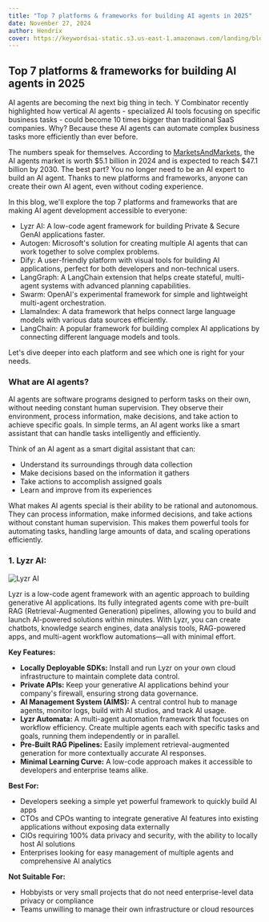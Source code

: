 ```yaml
---
title: "Top 7 platforms & frameworks for building AI agents in 2025"
date: November 27, 2024
author: Hendrix
cover: https://keywordsai-static.s3.us-east-1.amazonaws.com/landing/blog/top_7_agent_platforms/cover.png
---
```


## Top 7 platforms & frameworks for building AI agents in 2025

AI agents are becoming the next big thing in tech. Y Combinator recently highlighted how vertical AI agents - specialized AI tools focusing on specific business tasks - could become 10 times bigger than traditional SaaS companies. Why? Because these AI agents can automate complex business tasks more efficiently than ever before.

The numbers speak for themselves. According to [MarketsAndMarkets](https://www.marketsandmarkets.com/Market-Reports/ai-agents-market-15761548.html), the AI agents market is worth $5.1 billion in 2024 and is expected to reach $47.1 billion by 2030. The best part? You no longer need to be an AI expert to build an AI agent. Thanks to new platforms and frameworks, anyone can create their own AI agent, even without coding experience.

In this blog, we'll explore the top 7 platforms and frameworks that are making AI agent development accessible to everyone:
- Lyzr AI: A low-code agent framework for building Private & Secure GenAI applications faster.
- Autogen: Microsoft's solution for creating multiple AI agents that can work together to solve complex problems.
- Dify: A user-friendly platform with visual tools for building AI applications, perfect for both developers and non-technical users.
- LangGraph: A LangChain extension that helps create stateful, multi-agent systems with advanced planning capabilities.
- Swarm: OpenAI's experimental framework for simple and lightweight multi-agent orchestration.
- LlamaIndex: A data framework that helps connect large language models with various data sources efficiently.
- LangChain: A popular framework for building complex AI applications by connecting different language models and tools.

Let's dive deeper into each platform and see which one is right for your needs.

### What are AI agents?

AI agents are software programs designed to perform tasks on their own, without needing constant human supervision. They observe their environment, process information, make decisions, and take action to achieve specific goals. In simple terms, an AI agent works like a smart assistant that can handle tasks intelligently and efficiently.

Think of an AI agent as a smart digital assistant that can:
- Understand its surroundings through data collection
- Make decisions based on the information it gathers
- Take actions to accomplish assigned goals
- Learn and improve from its experiences

What makes AI agents special is their ability to be rational and autonomous. They can process information, make informed decisions, and take actions without constant human supervision. This makes them powerful tools for automating tasks, handling large amounts of data, and scaling operations efficiently.

### 1. Lyzr AI:
![Lyzr AI](https://keywordsai-static.s3.us-east-1.amazonaws.com/landing/blog/top_7_agent_platforms/lyzr-ai.png)

Lyzr is a low-code agent framework with an agentic approach to building generative AI applications. Its fully integrated agents come with pre-built RAG (Retrieval-Augmented Generation) pipelines, allowing you to build and launch AI-powered solutions within minutes. With Lyzr, you can create chatbots, knowledge search engines, data analysis tools, RAG-powered apps, and multi-agent workflow automations—all with minimal effort.

**Key Features:**
- **Locally Deployable SDKs:** Install and run Lyzr on your own cloud infrastructure to maintain complete data control.
- **Private APIs:** Keep your generative AI applications behind your company's firewall, ensuring strong data governance.
- **AI Management System (AIMS):** A central control hub to manage agents, monitor logs, build with AI studios, and track AI usage.
- **Lyzr Automata:** A multi-agent automation framework that focuses on workflow efficiency. Create multiple agents each with specific tasks and goals, running them independently or in parallel.
- **Pre-Built RAG Pipelines:** Easily implement retrieval-augmented generation for more contextually accurate AI responses.
- **Minimal Learning Curve:** A low-code approach makes it accessible to developers and enterprise teams alike.

**Best For:**
- Developers seeking a simple yet powerful framework to quickly build AI apps
- CTOs and CPOs wanting to integrate generative AI features into existing applications without exposing data externally
- CIOs requiring 100% data privacy and security, with the ability to locally host AI solutions
- Enterprises looking for easy management of multiple agents and comprehensive AI analytics

**Not Suitable For:**
- Hobbyists or very small projects that do not need enterprise-level data privacy or compliance
- Teams unwilling to manage their own infrastructure or cloud resources

<!-- Repeat for other 6 platforms as done above, with markdown image syntax and formatting rules preserved -->

